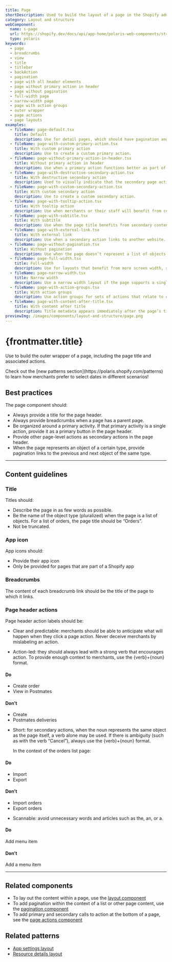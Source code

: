 ```yaml
---
title: Page
shortDescription: Used to build the layout of a page in the Shopify admin. A flexible container for composing pages consistently.
category: Layout and structure
webComponent:
  name: s-page
  url: https://shopify.dev/docs/api/app-home/polaris-web-components/structure/page
  type: polaris
keywords:
  - page
  - breadcrumbs
  - view
  - title
  - titlebar
  - backAction
  - pagination
  - page with all header elements
  - page without primary action in header
  - page without pagination
  - full-width page
  - narrow-width page
  - page with action groups
  - outer wrapper
  - page actions
  - page layouts
examples:
  - fileName: page-default.tsx
    title: Default
    description: Use for detail pages, which should have pagination and breadcrumbs, and also often have several actions.
  - fileName: page-with-custom-primary-action.tsx
    title: With custom primary action
    description: Use to create a custom primary action.
  - fileName: page-without-primary-action-in-header.tsx
    title: Without primary action in header
    description: Use when a primary action functions better as part of the page content instead of in the page header.
  - fileName: page-with-destructive-secondary-action.tsx
    title: With destructive secondary action
    description: Used to visually indicate that the secondary page action is destructive.
  - fileName: page-with-custom-secondary-action.tsx
    title: With custom secondary action
    description: Use to create a custom secondary action.
  - fileName: page-with-tooltip-action.tsx
    title: With tooltip action
    description: Use when merchants or their staff will benefit from context on why a page action is disabled.
  - fileName: page-with-subtitle.tsx
    title: With subtitle
    description: Use when the page title benefits from secondary content.
  - fileName: page-with-external-link.tsx
    title: With external link
    description: Use when a secondary action links to another website. Actions marked external open in a new browser tab.
  - fileName: page-without-pagination.tsx
    title: Without pagination
    description: Use when the page doesn’t represent a list of objects or a detail view for an object.
  - fileName: page-full-width.tsx
    title: Full-width
    description: Use for layouts that benefit from more screen width, such as wide tables or lists.
  - fileName: page-narrow-width.tsx
    title: Narrow width
    description: Use a narrow width layout if the page supports a single unified task. When merchants must review the entire page contents to complete their goal, this layout helps focus their attention in a single path from top to bottom.
  - fileName: page-with-action-groups.tsx
    title: With action groups
    description: Use action groups for sets of actions that relate to one another, particularly when there are too many to display as secondary actions. Note that these groups will be further rolled up into a single action for smaller displays so that actions do not wrap or overflow the page bounds.
  - fileName: page-with-content-after-title.tsx
    title: With content after title
    description: Title metadata appears immediately after the page’s title. Use it to communicate brief, important and non-interactive status information about an entire page.
previewImg: /images/components/layout-and-structure/page.png
---
```


# {frontmatter.title}

<Lede>

Use to build the outer wrapper of a page, including the page title and associated actions.

</Lede>

<WebComponentBanner
  componentName={frontmatter.title}
  webComponentName={frontmatter.webComponent.name}
  webComponentUrl={frontmatter.webComponent.url}
  type={frontmatter.webComponent.type}
/>

<Examples />

<Props componentName={frontmatter.title} />

<TipBanner title="Tip">
  Check out the [new patterns section](https://polaris.shopify.com/patterns) to
  learn how merchants prefer to select dates in different scenarios!
</TipBanner>

## Best practices

The page component should:

- Always provide a title for the page header.
- Always provide breadcrumbs when a page has a parent page.
- Be organized around a primary activity. If that primary activity is a single action, provide it as a primary button in the page header.
- Provide other page-level actions as secondary actions in the page header.
- When the page represents an object of a certain type, provide pagination links to the previous and next object of the same type.

---

## Content guidelines

### Title

Titles should:

- Describe the page in as few words as possible.
- Be the name of the object type (pluralized) when the page is a list of objects. For a list of orders, the page title should be “Orders”.
- Not be truncated.

### App icon

App icons should:

- Provide their app icon
- Only be provided for pages that are part of a Shopify app

### Breadcrumbs

The content of each breadcrumb link should be the title of the page to which it links.

### Page header actions

Page header action labels should be:

- Clear and predictable: merchants should be able to anticipate what will happen when they click a page action. Never deceive merchants by mislabeling an action.

- Action-led: they should always lead with a strong verb that encourages action. To provide enough context to merchants, use the \{verb\}+\{noun\} format.

<DoDont>

#### Do

- Create order
- View in Postmates

#### Don’t

- Create
- Postmates deliveries

</DoDont>

- Short: for secondary actions, when the noun represents the same object as the page itself, a verb alone may be used. If there is ambiguity (such as with the verb “Cancel”), always use the \{verb\}+\{noun\} format.

  In the context of the orders list page:

<DoDont>

#### Do

- Import
- Export

#### Don’t

- Import orders
- Export orders

</DoDont>

- Scannable: avoid unnecessary words and articles such as the, an, or a.

<DoDont>

#### Do

Add menu item

#### Don’t

Add a menu item

</DoDont>

---

## Related components

- To lay out the content within a page, use the [layout component](https://polaris.shopify.com/components/layout-and-structure/layout)
- To add pagination within the context of a list or other page content, use the [pagination component](https://polaris.shopify.com/components/navigation/pagination)
- To add primary and secondary calls to action at the bottom of a page, see the [page actions component](https://polaris.shopify.com/components/actions/page-actions)

## Related patterns

- [App settings layout](/patterns/app-settings-layout)
- [Resource details layout](/patterns/resource-details-layout)
